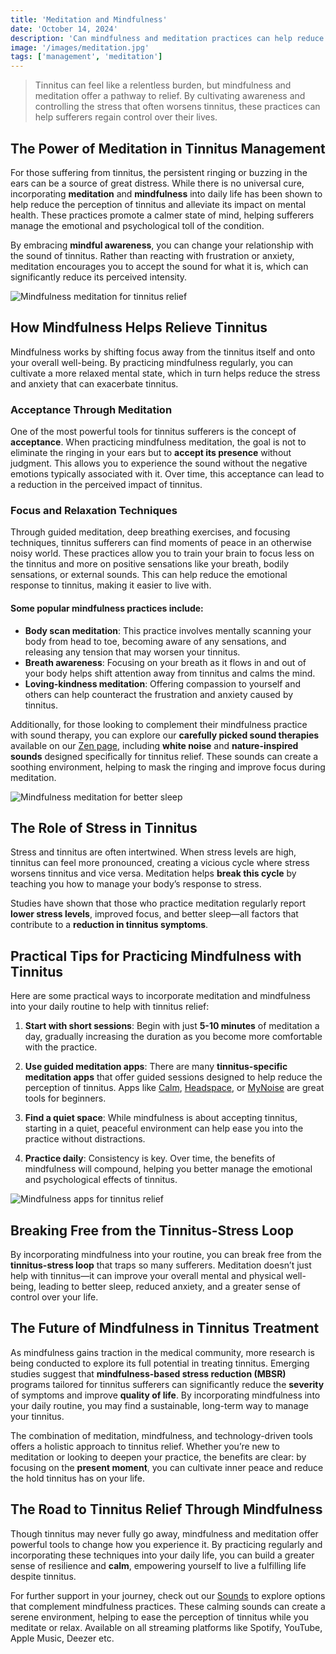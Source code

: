```yaml
---
title: 'Meditation and Mindfulness'
date: 'October 14, 2024'
description: 'Can mindfulness and meditation practices can help reduce the perception of tinnitus and improve your overall well-being?'
image: '/images/meditation.jpg'
tags: ['management', 'meditation']
---
```


<Blockquote>
  Tinnitus can feel like a relentless burden, but mindfulness and meditation
  offer a pathway to relief. By cultivating awareness and controlling the stress
  that often worsens tinnitus, these practices can help sufferers regain control
  over their lives.
</Blockquote>

## <Highlighter>The Power of Meditation in Tinnitus Management</Highlighter>

For those suffering from tinnitus, the persistent ringing or buzzing in the ears can be a source of great distress. While there is no universal cure, incorporating **meditation** and **mindfulness** into daily life has been shown to help reduce the perception of tinnitus and alleviate its impact on mental health. These practices promote a calmer state of mind, helping sufferers manage the emotional and psychological toll of the condition.

By embracing **mindful awareness**, you can change your relationship with the sound of tinnitus. Rather than reacting with frustration or anxiety, meditation encourages you to accept the sound for what it is, which can significantly reduce its perceived intensity.

<Image
  src="/images/meditation.jpg"
  alt="Mindfulness meditation for tinnitus relief"
/>

## <Highlighter>How Mindfulness Helps Relieve Tinnitus</Highlighter>

Mindfulness works by shifting focus away from the tinnitus itself and onto your overall well-being. By practicing mindfulness regularly, you can cultivate a more relaxed mental state, which in turn helps reduce the stress and anxiety that can exacerbate tinnitus.

### Acceptance Through Meditation

One of the most powerful tools for tinnitus sufferers is the concept of **acceptance**. When practicing mindfulness meditation, the goal is not to eliminate the ringing in your ears but to **accept its presence** without judgment. This allows you to experience the sound without the negative emotions typically associated with it. Over time, this acceptance can lead to a reduction in the perceived impact of tinnitus.

<AdComponent />

### Focus and Relaxation Techniques

Through guided meditation, deep breathing exercises, and focusing techniques, tinnitus sufferers can find moments of peace in an otherwise noisy world. These practices allow you to train your brain to focus less on the tinnitus and more on positive sensations like your breath, bodily sensations, or external sounds. This can help reduce the emotional response to tinnitus, making it easier to live with.

#### Some popular mindfulness practices include:

- **Body scan meditation**: This practice involves mentally scanning your body from head to toe, becoming aware of any sensations, and releasing any tension that may worsen your tinnitus.
- **Breath awareness**: Focusing on your breath as it flows in and out of your body helps shift attention away from tinnitus and calms the mind.
- **Loving-kindness meditation**: Offering compassion to yourself and others can help counteract the frustration and anxiety caused by tinnitus.

Additionally, for those looking to complement their mindfulness practice with sound therapy, you can explore our **carefully picked sound therapies** available on our [Zen page](/zen), including **white noise** and **nature-inspired sounds** designed specifically for tinnitus relief. These sounds can create a soothing environment, helping to mask the ringing and improve focus during meditation.

<Image
  src="/images/sleeping-woman.jpg"
  alt="Mindfulness meditation for better sleep"
/>

## <Highlighter>The Role of Stress in Tinnitus</Highlighter>

Stress and tinnitus are often intertwined. When stress levels are high, tinnitus can feel more pronounced, creating a vicious cycle where stress worsens tinnitus and vice versa. Meditation helps **break this cycle** by teaching you how to manage your body’s response to stress.

Studies have shown that those who practice meditation regularly report **lower stress levels**, improved focus, and better sleep—all factors that contribute to a **reduction in tinnitus symptoms**.

<AdComponent />

## <Highlighter>Practical Tips for Practicing Mindfulness with Tinnitus</Highlighter>

Here are some practical ways to incorporate meditation and mindfulness into your daily routine to help with tinnitus relief:

1. **Start with short sessions**: Begin with just **5-10 minutes** of meditation a day, gradually increasing the duration as you become more comfortable with the practice.
2. **Use guided meditation apps**: There are many **tinnitus-specific meditation apps** that offer guided sessions designed to help reduce the perception of tinnitus. Apps like [Calm](https://www.calm.com), [Headspace](https://www.headspace.com), or [MyNoise](https://mynoise.net) are great tools for beginners.

3. **Find a quiet space**: While mindfulness is about accepting tinnitus, starting in a quiet, peaceful environment can help ease you into the practice without distractions.

4. **Practice daily**: Consistency is key. Over time, the benefits of mindfulness will compound, helping you better manage the emotional and psychological effects of tinnitus.

<Image
  src="/images/health-app.jpg"
  alt="Mindfulness apps for tinnitus relief"
/>

## <Highlighter>Breaking Free from the Tinnitus-Stress Loop</Highlighter>

By incorporating mindfulness into your routine, you can break free from the **tinnitus-stress loop** that traps so many sufferers. Meditation doesn’t just help with tinnitus—it can improve your overall mental and physical well-being, leading to better sleep, reduced anxiety, and a greater sense of control over your life.

## <Highlighter>The Future of Mindfulness in Tinnitus Treatment</Highlighter>

As mindfulness gains traction in the medical community, more research is being conducted to explore its full potential in treating tinnitus. Emerging studies suggest that **mindfulness-based stress reduction (MBSR)** programs tailored for tinnitus sufferers can significantly reduce the **severity** of symptoms and improve **quality of life**. By incorporating mindfulness into your daily routine, you may find a sustainable, long-term way to manage your tinnitus.

The combination of meditation, mindfulness, and technology-driven tools offers a holistic approach to tinnitus relief. Whether you’re new to meditation or looking to deepen your practice, the benefits are clear: by focusing on the **present moment**, you can cultivate inner peace and reduce the hold tinnitus has on your life.

<AdComponent />

## <Highlighter>The Road to Tinnitus Relief Through Mindfulness</Highlighter>

Though tinnitus may never fully go away, mindfulness and meditation offer powerful tools to change how you experience it. By practicing regularly and incorporating these techniques into your daily life, you can build a greater sense of resilience and **calm**, empowering yourself to live a fulfilling life despite tinnitus.

For further support in your journey, check out our [Sounds](/zen) to explore options that complement mindfulness practices. These calming sounds can create a serene environment, helping to ease the perception of tinnitus while you meditate or relax. Available on all streaming platforms like Spotify, YouTube, Apple Music, Deezer etc.
